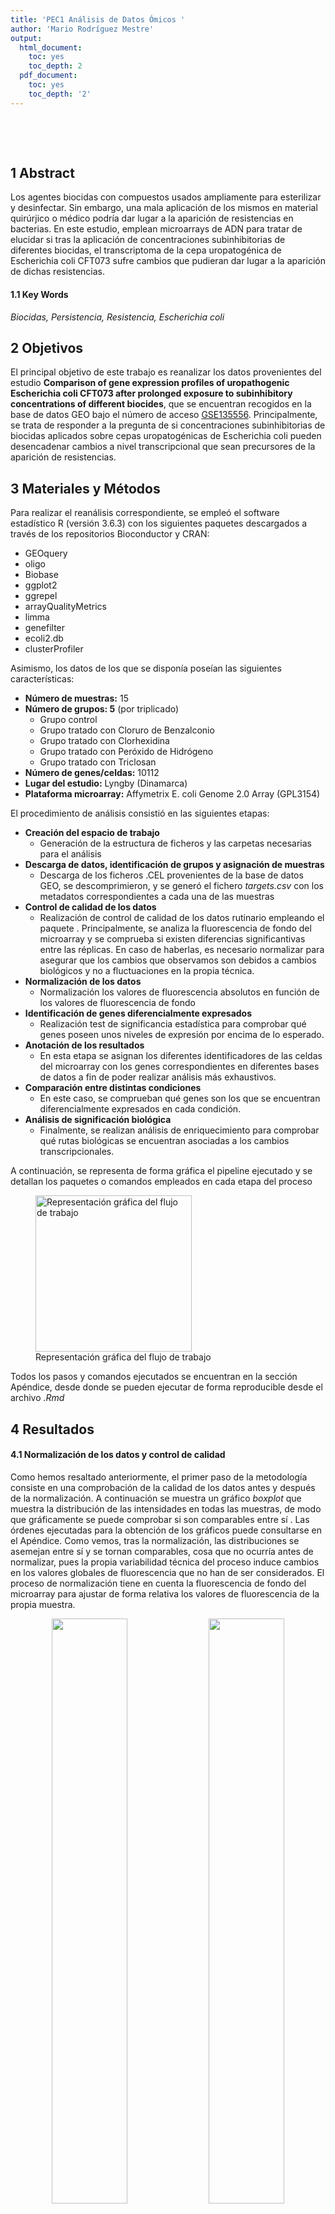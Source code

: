 ```yaml
---
title: 'PEC1 Análisis de Datos Ómicos '
author: 'Mario Rodríguez Mestre'
output:
  html_document:
    toc: yes
    toc_depth: 2
  pdf_document:
    toc: yes
    toc_depth: '2'
---
```


<p>&nbsp;</p>
<p>&nbsp;</p>

\begin{center}
Repositorio GitHub: https://github.com/amarrod96/PEC1/
\end{center}


## 1 Abstract

Los agentes biocidas con compuestos usados ampliamente para esterilizar y desinfectar. Sin embargo, una mala aplicación de los mismos en material quirúrjico o médico podría dar lugar a la aparición de resistencias en bacterias. En este estudio, emplean microarrays de ADN para tratar de elucidar si tras la aplicación de concentraciones subinhibitorias de diferentes biocidas, el transcriptoma de la cepa uropatogénica de Escherichia coli CFT073 sufre cambios que pudieran dar lugar a la aparición de dichas resistencias. 


#### 1.1 Key Words

*Biocidas, Persistencia, Resistencia, Escherichia coli*

## 2 Objetivos

El principal objetivo de este trabajo es reanalizar los datos provenientes del estudio **Comparison of gene expression profiles of uropathogenic Escherichia coli CFT073 after prolonged exposure to subinhibitory concentrations of different biocides**, que se encuentran recogidos en la base de datos GEO bajo el número de acceso [GSE135556](https://www.ncbi.nlm.nih.gov/geo/query/acc.cgi?acc=GSE135556). Principalmente, se trata de responder a la pregunta de si concentraciones subinhibitorias de biocidas aplicados sobre cepas uropatogénicas de Escherichia coli pueden desencadenar cambios a nivel transcripcional que sean precursores de la aparición de resistencias. 


## 3 Materiales y Métodos

Para realizar el reanálisis correspondiente, se empleó el software estadístico R (versión 3.6.3) con los siguientes paquetes descargados a través de los repositorios Bioconductor y CRAN:

* GEOquery
* oligo
* Biobase
* ggplot2
* ggrepel
* arrayQualityMetrics
* limma
* genefilter
* ecoli2.db
* clusterProfiler

Asimismo, los datos de los que se disponía poseían las siguientes características:

* **Número de muestras:** 15
* **Número de grupos: 5** (por triplicado)
   * Grupo control 
   * Grupo tratado con Cloruro de Benzalconio
   * Grupo tratado con Clorhexidina
   * Grupo tratado con Peróxido de Hidrógeno
   * Grupo tratado con Triclosan
* **Número de genes/celdas:** 10112
* **Lugar del estudio:** Lyngby (Dinamarca)
* **Plataforma microarray:** Affymetrix E. coli Genome 2.0 Array (GPL3154)

El procedimiento de análisis consistió en las siguientes etapas:

* **Creación del espacio de trabajo**
   * Generación de la estructura de ficheros y las carpetas necesarias para el análisis
* **Descarga de datos, identificación de grupos y asignación de muestras**
   * Descarga de los ficheros .CEL provenientes de la base de datos GEO, se descomprimieron, y se generó el fichero *targets.csv* con los metadatos correspondientes a cada una de las muestras
* **Control de calidad de los datos**
   * Realización de control de calidad de los datos rutinario empleando el paquete . Principalmente, se analiza la fluorescencia de fondo del microarray y se comprueba si existen diferencias significantivas entre las réplicas. En caso de haberlas, es necesario normalizar para asegurar que los cambios que observamos son debidos a cambios biológicos y no a fluctuaciones en la propia técnica.
* **Normalización de los datos**
   * Normalización los valores de fluorescencia absolutos en función de los valores de fluorescencia de fondo
* **Identificación de genes diferencialmente expresados**
   * Realización test de significancia estadística para comprobar qué genes poseen unos niveles de expresión por encima de lo esperado. 
* **Anotación de los resultados**
   * En esta etapa se asignan los diferentes identificadores de las celdas del microarray con los genes correspondientes en diferentes bases de datos a fin de poder realizar análisis más exhaustivos. 
* **Comparación entre distintas condiciones**
   * En este caso, se comprueban qué genes son los que se encuentran diferencialmente expresados en cada condición. 
* **Análisis de significación biológica**
   * Finalmente, se realizan análisis de enriquecimiento para comprobar qué rutas biológicas se encuentran asociadas a los cambios transcripcionales. 

A continuación, se representa de forma gráfica el pipeline ejecutado y se detallan los paquetes o comandos empleados en cada etapa del proceso


![Representación gráfica del flujo de trabajo](/home/mario/Documents/PEC1_omics/figures/diagram.png){width=250px}

Todos los pasos y comandos ejecutados se encuentran en la sección Apéndice, desde donde se pueden ejecutar de forma reproducible desde el archivo *.Rmd*

## 4 Resultados

#### 4.1 Normalización de los datos y control de calidad

Como hemos resaltado anteriormente, el primer paso de la metodología consiste en una comprobación de la calidad de los datos antes y después de la normalización. A continuación se muestra un gráfico *boxplot* que muestra la distribución de las intensidades en todas las muestras, de modo que gráficamente se puede comprobar si son comparables entre sí . Las órdenes ejecutadas para la obtención de los gráficos puede consultarse en el Apéndice. Como vemos, tras la normalización, las distribuciones se asemejan entre sí y se tornan comparables, cosa que no ocurría antes de normalizar, pues la propia variabilidad técnica del proceso induce cambios en los valores globales de fluorescencia que no han de ser considerados. El proceso de normalización tiene en cuenta la fluorescencia de fondo del microarray para ajustar de forma relativa los valores de fluorescencia de la propia muestra. 


<center>
![](./figures/boxplot1.png){width=49%} 
![](./figures/boxplot2.png){width=49%}
</center>

\begin{center}
Figura 2. Comparación de las distribuciones de intensidades antes y después de normalizar
\end{center}

<p>&nbsp;</p>

Además del *boxplot*, también podemos realizar un análisis *PCA* para comprobar la variabilidad de las muestras. Sin embargo, en nuestro caso el análisis no es muy esclarecedor y apenas aporta información sobre el proceso de normalización: 

<center>
![](./figures/pca1.png){width=49%} 
![](./figures/pca2.png){width=49%}
</center>

\begin{center}
Figura 3. Análisis de los componentes principales antes y después de normalizar
\end{center}


#### 4.2 Genes diferencialmente expresados

Si un gen se expresa de manera diferencial, se espera que haya cierta diferencia entre los grupos y, por lo tanto, la varianza global del gen será mayor que la de los que no tienen expresión diferencial. El trazado de la variabilidad global de todos los genes es útil para decidir qué porcentaje de los genes muestra una variabilidad que puede atribuirse a causas distintas de la variación aleatoria. La figura siguiente muestra las desviaciones estándar de todos los genes ordenados de menor a mayor valor. La gráfica muestra que los genes más variables son aquellos con una desviación estándar superior al 90-95% de todas las desviaciones estándar.


<center>
![](./figures/genedistribution.png) 
</center>

\begin{center}
Figura 4. Desviaciones estándar de todos los genes ordenados de menor a mayor valor 
\end{center}

Si analizamos en más detalle los genes diferencialmente expresados en cada condición, podemos esclarecer cuáles son aquellas que suponen una mayor perturbación a nivel transcripcional para la célula, y que de este modo pueden desembocar en la aparición de persistencias y resistencias a agentes biocidas.  
<p>&nbsp;</p>

<center>
![](./figures/volcanobenzvscontrol.png){width=49%} ![](./figures/volcanochlorhexvscontrol.png){width=49%}
</center>
\begin{center}
Figura 5. Volcano plot de las condiciones Cloruro de Benzalconio vs Control (izq) y Clorhexidina vs Control (dcha)
\end{center}

En el caso del Cloruro de Benzalconio, vemos cómo se genera una respuesta transcripcional significativa que no se ve reflejada en el caso de la Clorhexidina, cuya aplicación apenas produce cambios transcripcionales significativos. 

<p>&nbsp;</p>
<center>
![](./figures/volcanoperoxvscontrol.png){width=49%} ![](./figures/volcanotricvscontrol.png){width=49%}
</center>

\begin{center}
Figura 6. Volcano plot de las condiciones Peróxido de Hidrógeno vs Control (izq) y Triclosan vs Control (dcha)
\end{center}

En el caso del Peróxido de Hidrógeno y el Triclosán también vemos cómo se genera una respuesta transcripcional significativa, siendo en el caso del Triclosán bastante acentuada. Si realizamos un diagrama de Venn para ver si los genes diferencialmente expresados (ver figura a continuación) son comunes en las condiciones, podemos ver que en el caso del Peróxido de Hidrógeno y el Triclosán se comparten 5 genes diferencialmente expresados. 

<center>
![AAAAA](./figures/venndiagram.png)
</center>
\begin{center}
Figura 7. Diagrama de Venn con el solapamiento de genes diferencialmente expresados en cada condición
\end{center}

Del mismo modo, también podemos realizar un heatmap con genes seleccionados entre los que muestran mayor significación estadística y ordenarlos en función de un clústering jerárquico mediante dendrogramas. Como vemos, en este caso ocurre algo que ya adelantaban los resultados anteriores, las respuestas transcriptómicas de las bacterias tratadas con Triclosán y Peróxido de Hidrógeno se parecen bastante entre sí, mientras que el resto de condiciones no lo hace tanto.  


<center>
![](./figures/heatmap1.png)
</center>
\begin{center}
Figura 8. Heatmap con los genes seleccionados y dendrograma que muestra su ordenamiento según los patrones de expresión
\end{center}


#### 4.3 Rutas biológicas alteradas

Tras realizar la anotación de los genes diferencialmente expresados y unos análisis previos, procedemos a comprobar en qué rutas biológicas o localizaciones se encuentran involucrados los genes expresados de forma diferencial. Si bien observamos ciertas diferencias entre las muestras, todas ellas (a excepción de la clorhexidina, que parece no generar cambios significativos) parecen estar indicando una respuesta generalizada frente a un mismo tipo de estrés. 

Como vemos en los siguientes gráficos, los genes pueden agruparse según su ontología para dar cuenta de en qué procesos biológicos están involucrados o en qué componentes celulares se encuentran. 

<center>
![](./figures/barplot5.png){width=49%} ![](./figures/barplot8.png){width=49%}
</center>
\begin{center}
Figura 9. Barplots que muestran los procesos biológicos (izquierda) y funciones moleculares (derecha) enriquecidas en las muestras con Triclosán
\end{center}

En el caso del Tricolsán, vemos como la mayoría de procesos enriquecidos están relacionados con procesos metabólicos que involucran nucleobases, mientras que las funciones moleculares están relacionadas con actividades deshidrogenasas y reductasa. 

<center>
![](./figures/barplot6.png){width=49%} ![](./figures/barplot9.png){width=49%}
</center>
\begin{center}
Figura 10. Barplots que muestran los procesos biológicos (izquierda) y funciones moleculares (derecha) enriquecidas en las muestras con Cloruro de Benzalconio
\end{center}

En el caso del Cloruro de Benzalconio, vemos como la mayoría de procesos enriquecidos están relacionados con procesos metabólicos relacionados con la respiración, mientras que las funciones moleculares están relacionadas con actividades oxidoreductasas. 

<center>
![](./figures/barplot7.png){width=49%} ![](./figures/barplot10.png){width=49%}</center>
\begin{center}
Figura 11. Barplots que muestran los procesos biológicos (izquierda) y funciones moleculares (derecha) enriquecidas en las muestras con Peróxido de Hidrógeno
\end{center}

En el caso del Peróxido de Hidrógeno, vemos como la mayoría de procesos enriquecidos están relacionados con procesos metabólicos relacionados con la respiración, mientras que las funciones moleculares están relacionadas con actividades oxidoreductasas.

<center>
![](./figures/cnetplot.png)
</center>
\begin{center}
Figura 12. Red de coexpresión de genes y componentes celulares enriquecidos
\end{center}

Por último, a modo de muestra, la red de coexpresión de los genes en las muestras tratadas con Triclosán muestra un enriquecimiento en los componentes celulares relacionados con la membrana plasmática y la cadena respiratoria. 

## 5 Discusión

En este caso, vemos como las diferentes condiciones ensayadan muestran una respuesta unitaria frente a los distintos estreses inducidos sobre las células bacterianas: cambios en el metabolismo y en la membrana. Muchos procesos tóxicos que afectan a las enterobacterias atacan a sus esctructuras externas de defensa como la membrana o la pared celular o inducen estrés oxidativo por encima del límite asumible por las células. De este modo, con aplicaciones subletales, una respuesta transcripcional que desemboque en cambios en el metabolismo (especialmente la respiración) y de detoxificación pueden proveer de una defensa frente a dichos ataques externos. Además, un gran número de transportadores necesarios para la detoxificación y la regulación de la homeostasis intracelular se encuentran en la membrana. 

También observamos cambios metabólicos en el citosol, lo que es consistente con una defensa frente a estreses oxidativos inducidos por especies tan reactivas como las que se han empleado en este estudio. 


## 6 Apéndice

Pasos previos: configuración e instalación de paquetes necesarios

Carga de paquetes

```r
library(GEOquery)
library(oligo)
library(Biobase)
library(ggplot2)
library(ggrepel)
library(arrayQualityMetrics)
library(limma)
library(genefilter)
library(ecoli2.db)
library(clusterProfiler)
```

Creación del espacio de trabajo
```r
setwd("/home/mario/Documents/PEC1_omics")
dir.create("data")
dir.create("results")
setwd('./data')
```

Descarga de datos, identificación de grupos y asignación de muestras
```r
gse <- getGEO("GSE135556", GSEMatrix =TRUE, getGPL=FALSE)
targets <- pData(gse[[1]])
data <- as.data.frame(exprs(gse[[1]]))
targets <- read.csv2("./data/targets.csv", header = TRUE, sep = ";") 
celFiles <- list.celfiles("./data", full.names = TRUE)
my.targets <-read.AnnotatedDataFrame(file.path("./data","targets.csv"), 
                                      header = TRUE, row.names = 1, 
                                    sep=";") 
rawData <- read.celfiles(celFiles, phenoData = my.targets)
my.targets@data$ShortName->rownames(pData(rawData))
colnames(rawData) <-rownames(pData(rawData)) 
head(rawData)
```

Control de calidad de los datos crudos
```r
arrayQualityMetrics(rawData,force = TRUE)

plotPCA3 <- function (datos, labels, factor, title, scale,colores, size = 1.5, glineas = 0.25) {
   data <- prcomp(t(datos),scale=scale)
   # plot adjustments
   dataDf <- data.frame(data$x)
   Group <- factor
   loads <- round(data$sdev^2/sum(data$sdev^2)*100,1)
   # main plot
   p1 <- ggplot(dataDf,aes(x=PC1, y=PC2)) +
     theme_classic() +
     geom_hline(yintercept = 0, color = "gray70") +
     geom_vline(xintercept = 0, color = "gray70") +
     geom_point(aes(color = Group), alpha = 0.55, size = 3) +
     coord_cartesian(xlim = c(min(data$x[,1])-5,max(data$x[,1])+5)) +
     scale_fill_discrete(name = "Group")
   # avoiding labels superposition
   p1 + geom_text_repel(aes(y = PC2 + 0.25, label = labels),segment.size = 0.25, size = size) + 
     labs(x = c(paste("PC1",loads[1],"%")),y=c(paste("PC2",loads[2],"%"))) +  
     ggtitle(paste("Principal Component Analysis for: ",title,sep=" "))+ 
     theme(plot.title = element_text(hjust = 0.5)) +
     scale_color_manual(values=colores)
}
plotPCA3(exprs(rawData), labels = targets$ShortName, factor = targets$Group, 
          title="Raw data", scale = FALSE, size = 3, 
          colores = c("red", "blue", "green", "yellow","black","b"))
```
```r
boxplot(rawData, cex.axis=0.5, las=2,  which="all", 
         col = c(rep("red", 3), rep("blue", 3), rep("green", 3), rep("yellow", 3),rep("brown", 3)),
         main="Distribution of raw intensity values")
```

Normalización de los datos
```r
eset_rma <- rma(rawData)
```

Control de calidad de los datos normalizados
```r
arrayQualityMetrics(eset_rma, outdir = file.path("./results", "QCDir.Norm"), force=TRUE)
plotPCA3(exprs(eset_rma), labels = targets$ShortName, factor = targets$Group, 
          title="Normalized data", scale = FALSE, size = 3, 
         colores = c("red", "blue", "green", "yellow","black","brown"))
```
```r
boxplot(eset_rma, cex.axis=0.5, las=2,  which="all", 
         col = c(rep("red", 3), rep("blue", 3), rep("green", 3), rep("yellow", 3), rep("brown", 3)),
         main="Boxplot for arrays intensity: Normalized Data")
```

Identificación de genes diferencialmente expresados
```r
sds <- apply (exprs(eset_rma), 1, sd)
sdsO<- sort(sds)
plot(1:length(sdsO), sdsO, main="Distribution of variability for all genes",
      sub="Vertical lines represent 90% and 95% percentiles",
      xlab="Gene index (from least to most variable)", ylab="Standard deviation")
abline(v=length(sds)*c(0.9,0.95))
```

Anotación de los resultados
```r
annotation(eset_rma) <- "ecoli2.db"
filtered <- nsFilter(eset_rma, 
                    require.entrez = TRUE, remove.dupEntrez = TRUE,
                    var.filter=TRUE, var.func=IQR, var.cutoff=0.75, 
                    filterByQuantile=TRUE, feature.exclude = "^AFFX")
print(filtered$filter.log)
eset_filtered <-filtered$eset
```

Guardar ficheros anotados
```r
write.csv(exprs(eset_rma), file="./results/normalized.Data.csv")
write.csv(exprs(eset_filtered), file="./results/normalized.Filtered.Data.csv")
save(eset_rma, eset_filtered, file="./results/normalized.Data.Rda")
```

Comparaciones
```r
if (!exists("eset_filtered")) load (file="./results/normalized.Data.Rda")
designMat<- model.matrix(~0+Group, pData(eset_filtered))
colnames(designMat) <- c("benz", "chlorhex", "control", "perox","tric")
print(designMat)
```

```r
cont.matrix <- makeContrasts (benzvscontrol = benz-control,
                              chlorhexvscontrol = chlorhex-control,
                              peroxvscontrol = perox-control,
                              tricvscontrol = tric-control,
                              levels=designMat)
```

```r
library(limma)
fit<-lmFit(eset_filtered, designMat)
fit.main<-contrasts.fit(fit, cont.matrix)
fit.main<-eBayes(fit.main)
class(fit.main)
```
```r
benzvscontrol <- topTable (fit.main, number=nrow(fit.main), coef="benzvscontrol", adjust="fdr") 
chlorhexvscontrol <- topTable (fit.main, number=nrow(fit.main), coef="chlorhexvscontrol", adjust="fdr") 
peroxvscontrol <- topTable (fit.main, number=nrow(fit.main), coef="peroxvscontrol", adjust="fdr") 
tricvscontrol <- topTable (fit.main, number=nrow(fit.main), coef="tricvscontrol", adjust="fdr") 
```

```r
topTab_benzvscontrol <- topTable (fit.main, number=nrow(fit.main), coef="benzvscontrol", adjust="fdr") 
topTab_chlorhexvscontrol <- topTable (fit.main, number=nrow(fit.main), coef="chlorhexvscontrol", adjust="fdr") 
topTab_peroxvscontrol <- topTable (fit.main, number=nrow(fit.main), coef="peroxvscontrol", adjust="fdr") 
topTab_tricvscontrol <- topTable (fit.main, number=nrow(fit.main), coef="tricvscontrol", adjust="fdr") 
```


```r
annotatedTopTable <- function(topTab, anotPackage)
{
 topTab <- cbind(PROBEID=rownames(topTab), topTab)
 myProbes <- rownames(topTab)
 thePackage <- eval(parse(text = anotPackage))
 geneAnots <- select(thePackage, myProbes, c("SYMBOL", "ENTREZID", "GENENAME"))
 annotatedTopTab<- merge(x=geneAnots, y=topTab, by.x="PROBEID", by.y="PROBEID")
return(annotatedTopTab)
}
```

```r
topAnnotated_benzvscontrol <- annotatedTopTable(topTab_benzvscontrol,
anotPackage="ecoli2.db")
topAnnotated_chlorhexvscontrol <- annotatedTopTable(topTab_chlorhexvscontrol,
anotPackage="ecoli2.db")
topAnnotated_peroxvscontrol <- annotatedTopTable(topTab_peroxvscontrol,
anotPackage="ecoli2.db")
topAnnotated_tricvscontrol <- annotatedTopTable(topTab_tricvscontrol,
anotPackage="ecoli2.db")

write.csv(topAnnotated_benzvscontrol, file="./results/topAnnotated_benzvscontrol")
write.csv(topAnnotated_chlorhexvscontrol, file="./results/topAnnotated_chlorhexvscontrol")
write.csv(topAnnotated_peroxvscontrol, file="./results/topAnnotated_peroxvscontrol")
write.csv(topAnnotated_tricvscontrol, file="./results/topAnnotated_tricvscontrol")
```

Comparación entre distintas condiciones 

```r
geneSymbols <- select(ecoli2.db, rownames(fit.main), c("SYMBOL"))
SYMBOLS<- geneSymbols$SYMBOL
volcanoplot(fit.main, coef=1, highlight=4, names=SYMBOLS, 
           main=paste("Differentially expressed genes", colnames(cont.matrix)[1], sep="\n"))
abline(v=c(-1,1))
```
```r
geneSymbols <- select(ecoli2.db, rownames(fit.main), c("SYMBOL"))
SYMBOLS<- geneSymbols$SYMBOL
volcanoplot(fit.main, coef=2, highlight=4, names=SYMBOLS, 
           main=paste("Differentially expressed genes", colnames(cont.matrix)[2], sep="\n"))
abline(v=c(-1,1))
```

```r
geneSymbols <- select(ecoli2.db, rownames(fit.main), c("SYMBOL"))
SYMBOLS<- geneSymbols$SYMBOL
volcanoplot(fit.main, coef=3, highlight=3, names=SYMBOLS, 
           main=paste("Differentially expressed genes", colnames(cont.matrix)[3], sep="\n"))
abline(v=c(-1,1))
```

```r
geneSymbols <- select(ecoli2.db, rownames(fit.main), c("SYMBOL"))
SYMBOLS<- geneSymbols$SYMBOL
volcanoplot(fit.main, coef=4, highlight=4, names=SYMBOLS, 
           main=paste("Differentially expressed genes", colnames(cont.matrix)[4], sep="\n"))
abline(v=c(-1,1))
```

```r
res<-decideTests(fit.main, method="separate", adjust.method="fdr", p.value=0.1, lfc=1)
sum.res.rows<-apply(abs(res),1,sum)
res.selected<-res[sum.res.rows!=0,] 
print(summary(res))
```

```r
vennDiagram (res.selected[,1:4], cex=0.9)
```

```r
probesInHeatmap <- rownames(res.selected)
HMdata <- exprs(eset_filtered)[rownames(exprs(eset_filtered)) %in% probesInHeatmap,]
geneSymbols <- select(ecoli2.db, rownames(HMdata), c("SYMBOL"))
SYMBOLS<- geneSymbols$SYMBOL
rownames(HMdata) <- SYMBOLS
write.csv(HMdata, file = file.path("./results/data4Heatmap.csv"))
```

```r
my_palette <- colorRampPalette(c("blue", "red"))(n = 299)
library(gplots)

heatmap.2(HMdata,
           Rowv = FALSE,
           Colv = FALSE,
           main = "Differentially expressed genes \n FDR < 0,1, logFC >=1",
           scale = "row",
           col = my_palette,
           sepcolor = "white",
           sepwidth = c(0.05,0.05),
           cexRow = 0.5,
           cexCol = 1.2,
           key = TRUE,
           keysize = 1.5,
           density.info = "histogram",
           ColSideColors = c(rep("red",3),rep("blue",3), rep("green",3), rep("yellow",3),rep("brown",3)),
           tracecol = NULL,
           dendrogram = "none",
           srtCol = 30)
```
```r
heatmap.2(HMdata,
           Rowv = TRUE,
           Colv = TRUE,
           dendrogram = "both",
           main = "Differentially expressed genes \n FDR < 0,1, logFC >=1",
           scale = "row",
           col = my_palette,
           sepcolor = "white",
           sepwidth = c(0.05,0.05),
           cexRow = 0.5,
           cexCol = 0.9,
           key = TRUE,
           keysize = 1.5,
           density.info = "histogram",
           ColSideColors = c(rep("red",3),rep("blue",3), rep("green",3), rep("yellow",3),rep("brown",3)),
           tracecol = NULL,
           srtCol = 30)
```

```r
listOfTables <- list(benzvscontrol = topTab_benzvscontrol, 
                    chlorhexvscontrol  = topTab_chlorhexvscontrol, 
                     peroxvscontrol = topTab_peroxvscontrol,
                    tricvscontrol = topTab_tricvscontrol)
listOfSelected <- list()
for (i in 1:length(listOfTables)){
# select the toptable
topTab <- listOfTables[[i]]
# select the genes to be included in the analysis
whichGenes<-topTab["adj.P.Val"]<0.1
selectedIDs <- rownames(topTab)[whichGenes]
# convert the ID to Entrez
EntrezIDs<- select(ecoli2.db, selectedIDs, c("ENTREZID"))
EntrezIDs <- EntrezIDs$ENTREZID

listOfSelected[[i]] <- EntrezIDs
names(listOfSelected)[i] <- names(listOfTables)[i]
}
sapply(listOfSelected, length)
```

```r
mapped_genes2GO <- mappedkeys(org.EcK12.eg.db)
mapped_genes2KEGG <- mappedkeys(org.EcK12.egPATH)
mapped_genes <- union(mapped_genes2GO , mapped_genes2KEGG)
```

```r
gene.df <- bitr(listOfSelected$tricvscontrol, fromType = "ENTREZID",
        toType = c("SYMBOL","GO"),
        OrgDb = org.EcK12.eg.db)
ggo <- groupGO(gene = gene.df$ENTREZID ,OrgDb    = org.EcK12.eg.db, ont = "MF",level = 6, readable = TRUE)
barplot(ggo, drop = TRUE, showCategory = 10)
```

```r
ego <- enrichGO(gene          = gene.df$ENTREZID,
                universe      = mapped_genes,
                OrgDb         = org.EcK12.eg.db,
                ont           = "CC",
                pvalueCutoff  = 0.2,
        readable      = TRUE)
barplot(ego, showCategory = 3)
cnetplot(ego, categorySize = "pvalue")
```

```r
gene.df <- bitr(listOfSelected$benzvscontrol, fromType = "ENTREZID",
        toType = c("SYMBOL","GO"),
        OrgDb = org.EcK12.eg.db)
ggo <- groupGO(gene = gene.df$ENTREZID ,OrgDb    = org.EcK12.eg.db, ont = "MF",level = 6, readable = TRUE)
barplot(ggo, drop = TRUE, showCategory = 40)
```

```r
gene.df <- bitr(listOfSelected$peroxvscontrol, fromType = "ENTREZID",
        toType = c("SYMBOL","GO"),
        OrgDb = org.EcK12.eg.db)
ggo <- groupGO(gene = gene.df$ENTREZID ,OrgDb    = org.EcK12.eg.db, ont = "MF",level = 6, readable = TRUE)
barplot(ggo, drop = TRUE, showCategory = 10)
```




